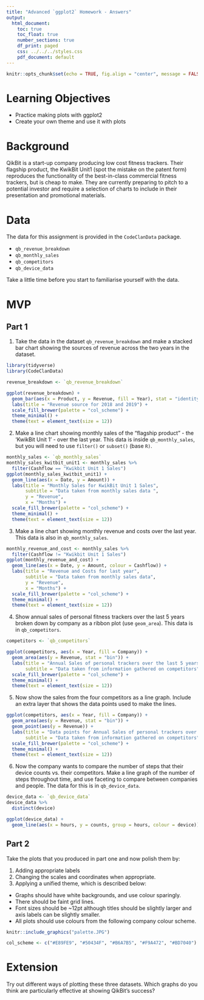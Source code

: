 ```yaml
---
title: "Advanced `ggplot2` Homework - Answers"
output:
  html_document:
    toc: true
    toc_float: true
    number_sections: true
    df_print: paged
    css: ../../../styles.css
    pdf_document: default
---
```

  
```r
knitr::opts_chunk$set(echo = TRUE, fig.align = "center", message = FALSE)
```

# Learning Objectives<br>

* Practice making plots with ggplot2
* Create your own theme and use it with plots

# Background

QikBit is a start-up company producing low cost fitness trackers. Their flagship product, the KwikBit Unit1 (spot the mistake on the patent form) reproduces the functionality of the best-in-class commercial fitness trackers, but is cheap to make.  They are currently preparing to pitch to a potential investor and require a selection of charts to include in their presentation and promotional materials.

# Data

The data for this assignment is provided in the `CodeClanData` package.

* `qb_revenue_breakdown`
* `qb_monthly_sales`
* `qb_competitors`
* `qb_device_data`

Take a little time before you start to familiarise yourself with the data.

# MVP

## Part 1

1. Take the data in the dataset `qb_revenue_breakdown` and make a stacked bar chart showing the sources of revenue across the two years in the dataset.
```r
library(tidyverse)
library(CodeClanData)

revenue_breakdown <- `qb_revenue_breakdown`

ggplot(revenue_breakdown) +
  geom_bar(aes(x = Product, y = Revenue, fill = Year), stat = "identity") +
  labs(title = "Revenue source for 2018 and 2019") +
  scale_fill_brewer(palette = "col_scheme") +
  theme_minimal() + 
  theme(text = element_text(size = 12))
```



2.	Make a line chart showing monthly sales of the "flagship product" - the 'KwikBit Unit 1' - over the last year. This data is inside `qb_monthly_sales`, but you will need to use `filter()` or `subset()` (base `R)`.

```r
monthly_sales <- `qb_monthly_sales`
monthly_sales_kwitbit_unit1 <- monthly_sales %>% 
  filter(Cashflow == "Kwikbit Unit 1 Sales")
ggplot(monthly_sales_kwitbit_unit1) +
  geom_line(aes(x = Date, y = Amount)) +
  labs(title = "Monthly Sales for KwikBit Unit 1 Sales",
       subtitle = "Data taken from monthly sales data ",
       y = "Revenue",
       x = "Months") +
  scale_fill_brewer(palette = "col_scheme") +
  theme_minimal() + 
  theme(text = element_text(size = 12))
```


3.	Make a line chart showing monthly revenue and costs over the last year. This data is also in `qb_monthly_sales`.								
```r
monthly_revenue_and_cost <- monthly_sales %>% 
  filter(Cashflow != "Kwikbit Unit 1 Sales")
ggplot(monthly_revenue_and_cost) +
  geom_line(aes(x = Date, y = Amount, colour = Cashflow)) +
  labs(title = "Revenue and Costs for last year",
       subtitle = "Data taken from monthly sales data",
       y = "Revenue",
       x = "Months") +
  scale_fill_brewer(palette = "col_scheme") +
  theme_minimal() + 
  theme(text = element_text(size = 12))
```
4.	Show annual sales of personal fitness trackers over the last 5 years broken down by company as a ribbon plot (use `geom_area`). This data is in `qb_competitors`.

```r
competitors <- `qb_competitors`

ggplot(competitors, aes(x = Year, fill = Company)) +
  geom_area(aes(y = Revenue, stat = "bin")) +
  labs(title = "Annual Sales of personal trackers over the last 5 years",
       subtitle = "Data taken from information gathered on competitors") +
  scale_fill_brewer(palette = "col_scheme") +
  theme_minimal() + 
  theme(text = element_text(size = 12))
```


5. Now show the sales from the four competitors as a line graph. Include an extra layer that shows the data points used to make the lines.

```r
ggplot(competitors, aes(x = Year, fill = Company)) +
  geom_area(aes(y = Revenue, stat = "bin")) +
  geom_point(aes(y = Revenue)) +
  labs(title = "Data points for Annual Sales of personal trackers over the last 5 years",
       subtitle = "Data taken from information gathered on competitors") +
  scale_fill_brewer(palette = "col_scheme") +
  theme_minimal() + 
  theme(text = element_text(size = 12))
```

6. Now the company wants to compare the number of steps that their device counts vs. their competitors. Make a line graph of the number of steps throughout time, and use faceting to compare between companies and people. The data for this is in `qb_device_data`.

```r
device_data <- `qb_device_data`
device_data %>% 
  distinct(device)

ggplot(device_data) +
  geom_line(aes(x = hours, y = counts, group = hours, colour = device))
```


## Part 2 

Take the plots that you produced in part one and now polish them by:

1. Adding appropriate labels
2. Changing the scales and coordinates when appropriate.
3. Applying a unified theme, which is described below:
  * Graphs should have white backgrounds, and use colour sparingly.
  * There should be faint grid lines.
  * Font sizes should be ~12pt although titles should be slightly larger and axis labels can be slightly smaller. 
  * All plots should use colours from the following company colour scheme.

```r
knitr::include_graphics("palette.JPG")
```

```r
col_scheme <- c("#E89FE9", "#50434F", "#B6A7B5", "#F9A472", "#BD7040")
```


# Extension

Try out different ways of plotting these three datasets. Which graphs do you think are particularly effective at showing QikBit's success?
